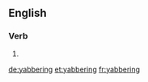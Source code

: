 ==English==

===Verb===
{{head|en}}

# {{present participle of|yabber|lang=en}}

[[de:yabbering]]
[[et:yabbering]]
[[fr:yabbering]]